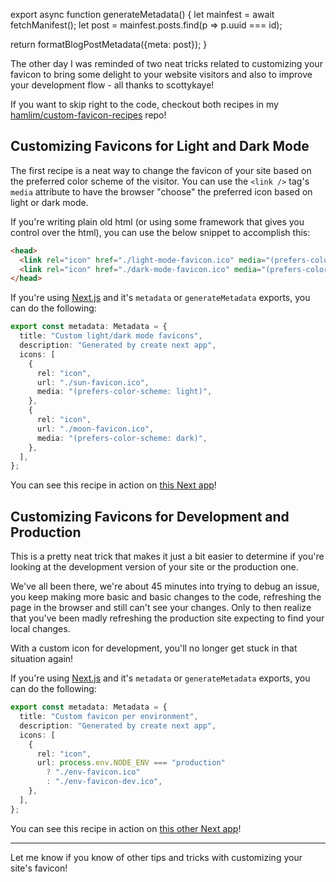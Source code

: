 

export async function generateMetadata() {
  let mainfest = await fetchManifest();
  let post = mainfest.posts.find(p => p.uuid === id);

  return formatBlogPostMetadata({meta: post});
}

<BlogPage id={id}>

The other day I was reminded of two neat tricks related to customizing your favicon to bring some delight to your website visitors and also to improve your development flow - all thanks to <TwitterMention>scottykaye</TwitterMention>!

<Callout>

If you want to skip right to the code, checkout both recipes in my [hamlim/custom-favicon-recipes](https://github.com/hamlim/custom-favicons-recipes) repo!

</Callout>

## Customizing Favicons for Light and Dark Mode

The first recipe is a neat way to change the favicon of your site based on the preferred color scheme of the visitor. You can use the `<link />` tag's `media` attribute
to have the browser "choose" the preferred icon based on light or dark mode.

If you're writing plain old html (or using some framework that gives you control over the html), you can use the below snippet to accomplish this:

```html
<head>
  <link rel="icon" href="./light-mode-favicon.ico" media="(prefers-color-scheme: light)" />
  <link rel="icon" href="./dark-mode-favicon.ico" media="(prefers-color-scheme: dark)" />
</head>
```

If you're using [Next.js](https://nextjs.org/) and it's `metadata` or `generateMetadata` exports, you can do the following:

```ts
export const metadata: Metadata = {
  title: "Custom light/dark mode favicons",
  description: "Generated by create next app",
  icons: [
    {
      rel: "icon",
      url: "./sun-favicon.ico",
      media: "(prefers-color-scheme: light)",
    },
    {
      rel: "icon",
      url: "./moon-favicon.ico",
      media: "(prefers-color-scheme: dark)",
    },
  ],
};
```

You can see this recipe in action on [this Next app](https://github.com/hamlim/custom-favicons-recipes/blob/main/apps/light-dark-favicons/app/layout.tsx)!

## Customizing Favicons for Development and Production

This is a pretty neat trick that makes it just a bit easier to determine if you're looking at the development version of your site or the production one.

We've all been there, we're about 45 minutes into trying to debug an issue, you keep making more basic and basic changes to the code, refreshing the page
in the browser and still can't see your changes. Only to then realize that you've been madly refreshing the production site expecting to find your
local changes.

With a custom icon for development, you'll no longer get stuck in that situation again!

If you're using [Next.js](https://nextjs.org/) and it's `metadata` or `generateMetadata` exports, you can do the following:

```ts
export const metadata: Metadata = {
  title: "Custom favicon per environment",
  description: "Generated by create next app",
  icons: [
    {
      rel: "icon",
      url: process.env.NODE_ENV === "production"
        ? "./env-favicon.ico"
        : "./env-favicon-dev.ico",
    },
  ],
};
```

You can see this recipe in action on [this other Next app](https://github.com/hamlim/custom-favicons-recipes/blob/main/apps/environment-favicons/app/layout.tsx)!

---

Let me know if you know of other tips and tricks with customizing your site's favicon!

</BlogPage>
